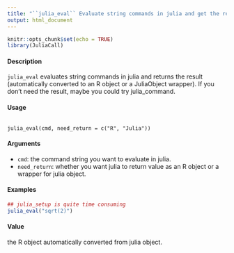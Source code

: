 ```yaml
---
title: "``julia_eval`` Evaluate string commands in julia and get the result."
output: html_document
---
```


```r
knitr::opts_chunk$set(echo = TRUE)
library(JuliaCall)
```

#### Description

``julia_eval`` evaluates string commands in julia and returns the result (automatically converted to an R object or a JuliaObject wrapper). If you don’t need the result, maybe you could try julia_command.

#### Usage
<pre><code>
julia_eval(cmd, need_return = c("R", "Julia"))
</code></pre>

#### Arguments

* ``cmd``: the command string you want to evaluate in julia.
* ``need_return``: whether you want julia to return value as an R object or a wrapper for julia object.

#### Examples
```r

## julia_setup is quite time consuming
julia_eval("sqrt(2)")
```
#### Value
the R object automatically converted from julia object.

